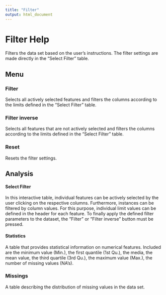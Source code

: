 ```yaml
---
title: "Filter"
output: html_document
---
```


# Filter Help
Filters the data set based on the user's instructions. The filter settings are made directly in the "Select Filter" table.

## Menu

### Filter
Selects all actively selected features and filters the columns according to the limits defined in the "Select Filter" table.

### Filter inverse
Selects all features that are not actively selected and filters the columns according to the limits defined in the "Select Filter" table.

### Reset
Resets the filter settings.

## Analysis

#### Select Filter
In this interactive table, individual features can be actively selected by the user clicking on the respective columns. Furthermore, instances can be filtered by column values. For this purpose, individual limit values can be defined in the header for each feature. To finally apply the defined filter parameters to the dataset, the "Filter" or "Filter inverse" button must be pressed.

#### Statistics
A table that provides statistical information on numerical features. Included are the minimum value (Min.), the first quantile (1st Qu.), the media, the mean value, the third quartile (3rd Qu.), the maximum value (Max.), the number of missing values (NA's).

### Missings
A table describing the distribution of missing values in the data set.
